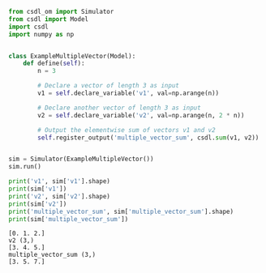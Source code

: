 ```py
from csdl_om import Simulator
from csdl import Model
import csdl
import numpy as np


class ExampleMultipleVector(Model):
    def define(self):
        n = 3

        # Declare a vector of length 3 as input
        v1 = self.declare_variable('v1', val=np.arange(n))

        # Declare another vector of length 3 as input
        v2 = self.declare_variable('v2', val=np.arange(n, 2 * n))

        # Output the elementwise sum of vectors v1 and v2
        self.register_output('multiple_vector_sum', csdl.sum(v1, v2))


sim = Simulator(ExampleMultipleVector())
sim.run()

print('v1', sim['v1'].shape)
print(sim['v1'])
print('v2', sim['v2'].shape)
print(sim['v2'])
print('multiple_vector_sum', sim['multiple_vector_sum'].shape)
print(sim['multiple_vector_sum'])
```


```v1 (3,)
[0. 1. 2.]
v2 (3,)
[3. 4. 5.]
multiple_vector_sum (3,)
[3. 5. 7.]
```
